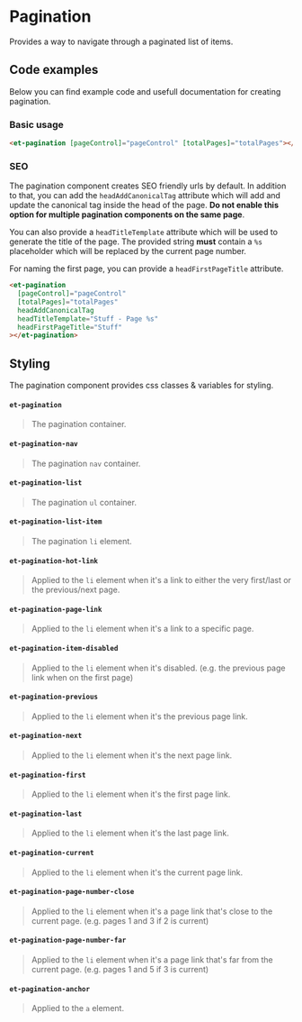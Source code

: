 # Pagination

Provides a way to navigate through a paginated list of items.

## Code examples

Below you can find example code and usefull documentation for creating pagination.

### Basic usage

```html
<et-pagination [pageControl]="pageControl" [totalPages]="totalPages"></et-pagination>
```

### SEO

The pagination component creates SEO friendly urls by default.
In addition to that, you can add the `headAddCanonicalTag` attribute which will add and update the canonical tag inside the head of the page.
**Do not enable this option for multiple pagination components on the same page**.

You can also provide a `headTitleTemplate` attribute which will be used to generate the title of the page.
The provided string **must** contain a `%s` placeholder which will be replaced by the current page number.

For naming the first page, you can provide a `headFirstPageTitle` attribute.

```html
<et-pagination
  [pageControl]="pageControl"
  [totalPages]="totalPages"
  headAddCanonicalTag
  headTitleTemplate="Stuff - Page %s"
  headFirstPageTitle="Stuff"
></et-pagination>
```

## Styling

The pagination component provides css classes & variables for styling.

#### `et-pagination`

> The pagination container.

#### `et-pagination-nav`

> The pagination `nav` container.

#### `et-pagination-list`

> The pagination `ul` container.

#### `et-pagination-list-item`

> The pagination `li` element.

#### `et-pagination-hot-link`

> Applied to the `li` element when it's a link to either the very first/last or the previous/next page.

#### `et-pagination-page-link`

> Applied to the `li` element when it's a link to a specific page.

#### `et-pagination-item-disabled`

> Applied to the `li` element when it's disabled. (e.g. the previous page link when on the first page)

#### `et-pagination-previous`

> Applied to the `li` element when it's the previous page link.

#### `et-pagination-next`

> Applied to the `li` element when it's the next page link.

#### `et-pagination-first`

> Applied to the `li` element when it's the first page link.

#### `et-pagination-last`

> Applied to the `li` element when it's the last page link.

#### `et-pagination-current`

> Applied to the `li` element when it's the current page link.

#### `et-pagination-page-number-close`

> Applied to the `li` element when it's a page link that's close to the current page. (e.g. pages 1 and 3 if 2 is current)

#### `et-pagination-page-number-far`

> Applied to the `li` element when it's a page link that's far from the current page. (e.g. pages 1 and 5 if 3 is current)

#### `et-pagination-anchor`

> Applied to the `a` element.


<ArgsTable story={PRIMARY_STORY} />
